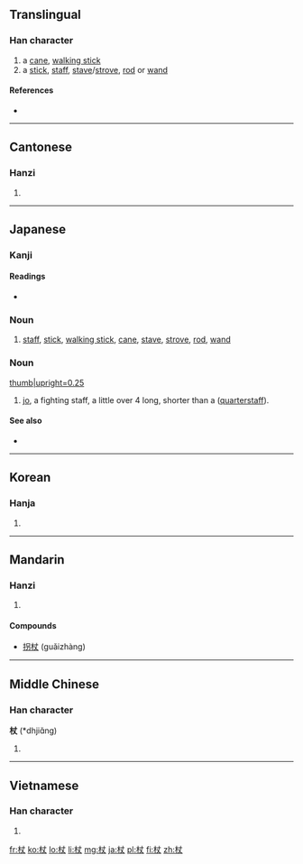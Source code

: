 ==Translingual==

===Han character===
{{Han char|rn=75|rad=木|as=03|sn=7|four=4590<sub>0</sub>|canj=木十大 (DJK)|ids=⿰[[木]][[丈]]}}

# a [[cane]], [[walking stick]]
# a [[stick]], [[staff]], [[stave]]/[[strove]], [[rod]] or [[wand]]

====References====
* {{Han ref|kx=0512.010|dkj=14469|dj=0897.050|hdz=21159.020|uh=6756|ud=26454|bh=A7FA|bd=43002}}

----

==Cantonese==

===Hanzi===
{{yue-hanzi|jyut=|y=jeung6}}

# {{defn|lang=yue|sort=木03}}

----

==Japanese==

===Kanji===
{{ja-kanji|grade=n|rs=木03}}

====Readings====
* {{ja-readings|on={{l|ja|じょう}} (jō)|kun={{l|ja|つえ}} (tsue)}}

===Noun===
{{ja-noun|k|hira=つえ|rom=tsue}}

# [[staff]], [[stick]], [[walking stick]], [[cane]], [[stave]], [[strove]], [[rod]], [[wand]]

===Noun===
[[Image:Jo.png|thumb|upright=0.25]]
{{ja-noun|k|hira=じょう|rom=jō|hidx=しょう'}}

# [[jo]], a fighting staff, a little over 4 {{term|尺||[[shaku]], about 30 cm or a foot|tr=[[しゃく]], [[shaku]]|lang=ja|sc=Jpan}} long, shorter than a  {{l|en|bo}} ([[quarterstaff]]).

====See also====
* {{term|棒||{{l|en|bo}}|tr={{l|ja|ぼう}}, [[bō]]|sc=Jpan|lang=ja}}

----

==Korean==

===Hanja===
{{ko-hanja|hangeul=장|eumhun=|rv=jang|mr=chang|y=cang}}

# {{defn|lang=ko|sort=木03}}

----

==Mandarin==

===Hanzi===
{{cmn-hanzi|pin=[[chī]] ([[chi1]]), [[zhàng]] ([[zhang4]])|wg=ch'ih<sup>1</sup>, chang<sup>4</sup>}}

# {{defn|lang=cmn|sort=木03}}

====Compounds====
* [[拐杖]] (guǎizhàng)

----

==Middle Chinese==

===Han character===
'''杖''' (*dhjiɑ̌ng)<!--asterisk indicates that this character appears more than four times in the Tang Dynasty corpus of literature--><!--ɑ̌ is an IPA symbol, and is a different vowel from a-->

# {{defn|lang=zhx-mid|sort=木03}}

----

==Vietnamese==

===Han character===
{{vi-hantu|[[trượng]], [[rường]]|rs=木03}}

# {{defn|lang=vi|sort=木03}}

[[fr:杖]]
[[ko:杖]]
[[lo:杖]]
[[li:杖]]
[[mg:杖]]
[[ja:杖]]
[[pl:杖]]
[[fi:杖]]
[[zh:杖]]